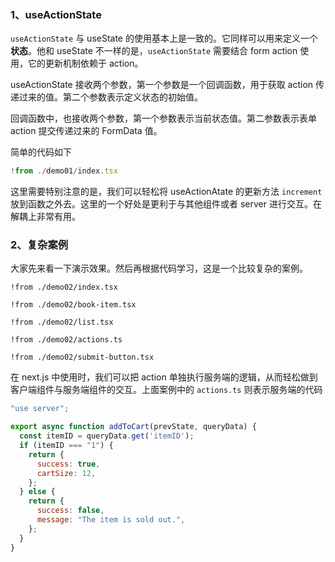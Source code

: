 
<Preview><Demo01 /></Preview>


### 1、**useActionState**

`useActionState` 与 useState 的使用基本上是一致的。它同样可以用来定义一个**状态**。他和 useState 不一样的是，`useActionState` 需要结合 form action 使用，它的更新机制依赖于 action。

useActionState 接收两个参数，第一个参数是一个回调函数，用于获取 action 传递过来的值。第二个参数表示定义状态的初始值。

回调函数中，也接收两个参数，第一个参数表示当前状态值。第二参数表示表单 action 提交传递过来的 FormData 值。

简单的代码如下

<Preview><Demo01 /></Preview>
<CodeTabs>
```jsx !!tabs index.tsx -c
!from ./demo01/index.tsx
```
</CodeTabs>


这里需要特别注意的是，我们可以轻松将 useActionAtate 的更新方法 `increment` 放到函数之外去。这里的一个好处是更利于与其他组件或者 server 进行交互。在解耦上非常有用。

### 2、**复杂案例**

大家先来看一下演示效果。然后再根据代码学习，这是一个比较复杂的案例。

<Preview><Demo02 /></Preview>
<CodeTabs>
```tsx !!tabs index.tsx -c
!from ./demo02/index.tsx
```

```tsx !!tabs book-item.tsx -c
!from ./demo02/book-item.tsx
```

```tsx !!tabs list.tsx -c
!from ./demo02/list.tsx
```

```tsx !!tabs actions.ts -c
!from ./demo02/actions.ts
```

```tsx !!tabs submit-button.tsx -c
!from ./demo02/submit-button.tsx
```
</CodeTabs>

在 next.js 中使用时，我们可以把 action 单独执行服务端的逻辑，从而轻松做到客户端组件与服务端组件的交互。上面案例中的 `actions.ts` 则表示服务端的代码

```js actions.ts -c
"use server";

export async function addToCart(prevState, queryData) {
  const itemID = queryData.get('itemID');
  if (itemID === "1") {
    return {
      success: true,
      cartSize: 12,
    };
  } else {
    return {
      success: false,
      message: "The item is sold out.",
    };
  }
}
```

